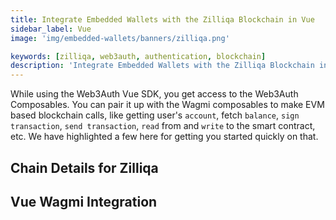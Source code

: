 ```yaml
---
title: Integrate Embedded Wallets with the Zilliqa Blockchain in Vue
sidebar_label: Vue
image: 'img/embedded-wallets/banners/zilliqa.png'

keywords: [zilliqa, web3auth, authentication, blockchain]
description: 'Integrate Embedded Wallets with the Zilliqa Blockchain in Vue | Embedded Wallets'
---
```



While using the Web3Auth Vue SDK, you get access to the Web3Auth Composables. You can pair it up with the Wagmi composables to make EVM based blockchain calls, like getting user's `account`, fetch `balance`, `sign transaction`, `send transaction`, `read` from and `write` to the smart contract, etc. We have highlighted a few here for getting you started quickly on that.

## Chain Details for Zilliqa

<ChainDetailsZilliqa />

## Vue Wagmi Integration

<VueWagmiIntegration />
